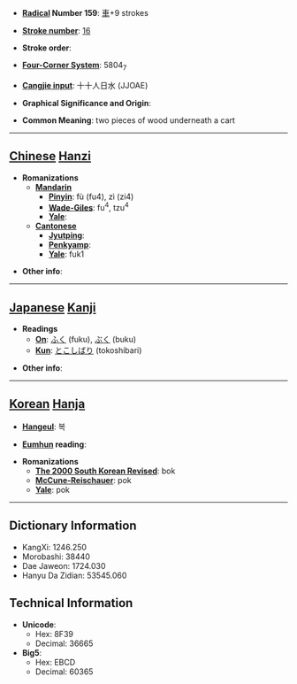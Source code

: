 * '''[[Wiktionary:Chinese radical index| Radical]] Number 159''': [[Wiktionary:Chinese radical index 車|車]]+9 strokes

* '''[[Wiktionary:Chinese total strokes index|Stroke number]]''': [[Wiktionary:Chinese total strokes index 16|16]]

* '''Stroke order''': 

* '''[[Wiktionary:Chinese four corner index|Four-Corner System]]''': 5804<sub>7</sub>

* '''[[Wiktionary:Chinese Cangjie index|Cangjie input]]''': 十十人日水 (JJOAE)

* '''Graphical Significance and Origin''': 

* '''Common Meaning''': two pieces of wood underneath a cart

----

== [[Chinese]] [[Hanzi]] ==

* '''Romanizations'''
** '''[[Mandarin]]'''
*** '''[[Pinyin]]''': fù (fu4), zì (zi4)
*** '''[[Wade-Giles]]''': fu<sup>4</sup>, tzu<sup>4</sup>
*** '''[[Yale]]''': 
** '''[[Cantonese]]'''
*** '''[[Jyutping]]''':
*** '''[[Penkyamp]]''': 
*** '''[[Yale]]''': fuk1

* '''Other info''': 

----

== [[Japanese]] [[Kanji]] ==

* '''Readings'''
** '''[[On]]''': [[ふく]] (fuku), [[ぶく]] (buku)
** '''[[Kun]]''': [[とこしばり]] (tokoshibari)

* '''Other info''':  

----

== [[Korean]] [[Hanja]] ==

* '''[[Hangeul]]''': 복

* '''[[Eumhun]] reading''': 

* '''Romanizations'''
** '''[[The 2000 South Korean Revised Romanization|The 2000 South Korean Revised]]''': bok
** '''[[McCune-Reischauer]]''': pok
** '''[[Yale]]''': pok

----

== Dictionary Information ==

* KangXi: 1246.250
* Morobashi: 38440
* Dae Jaweon: 1724.030
* Hanyu Da Zidian: 53545.060

== Technical Information ==

* '''Unicode''':
** Hex: 8F39
** Decimal: 36665
* '''Big5''':
** Hex: EBCD
** Decimal: 60365